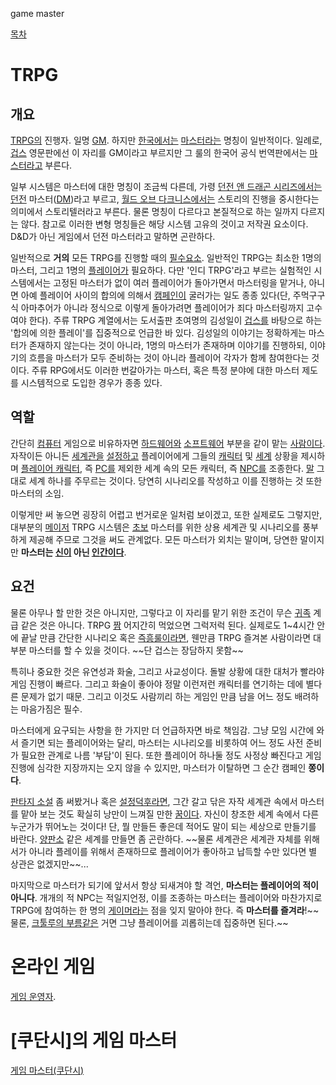 game master

[[목차]]
= TRPG =
== 개요 ==
[[TRPG]]의 진행자. 일명 [[GM]]. 하지만 [[한국]]에서는 [[마스터]]라는 명칭이 일반적이다. 일례로, [[겁스]] 영문판에선 이 자리를 GM이라고 부르지만 그 룰의 한국어 공식 번역판에서는 [[마스터]]라고 부른다.

일부 시스템은 마스터에 대한 명칭이 조금씩 다른데, 가령 [[던전 앤 드래곤 시리즈]]에서는 [[던전]] 마스터([[DM]])라고 부르고, [[월드 오브 다크니스]]에서는 스토리의 진행을 중시한다는 의미에서 스토리텔러라고 부른다. 물론 명칭이 다르다고 본질적으로 하는 일까지 다르지는 않다. 참고로 이러한 변형 명칭들은 해당 시스템 고유의 것이고 저작권 요소이다. D&D가 아닌 게임에서 던전 마스터라고 말하면 곤란하다.

일반적으로 '''거의''' 모든 TRPG를 진행할 때의 [[필수요소]]. 일반적인 TRPG는 최소한 1명의 마스터, 그리고 1명의 [[플레이어]]가 필요하다. 다만 '인디 TRPG'라고 부르는 실험적인 시스템에서는 고정된 마스터가 없이 여러 플레이어가 돌아가면서 마스터링을 맡거나, 아니면 아예 플레이어 사이의 합의에 의해서 [[캠페인]]이 굴러가는 일도 종종 있다(단, 주먹구구식 아마추어가 아니라 정식으로 이렇게 돌아가려면 플레이어가 죄다 마스터링까지 고수여야 한다). 주류 TRPG 계열에서는 도서출판 초여명의 김성일이 [[겁스]]를 바탕으로 하는 '합의에 의한 플레이'를 집중적으로 언급한 바 있다. 김성일의 이야기는 정확하게는 마스터가 존재하지 않는다는 것이 아니라, 1명의 마스터가 존재하며 이야기를 진행하되, 이야기의 흐름을 마스터가 모두 준비하는 것이 아니라 플레이어 각자가 함께 참여한다는 것이다.
주류 RPG에서도 이러한 번갈아가는 마스터, 혹은 특정 분야에 대한 마스터 제도를 시스템적으로 도입한 경우가 종종 있다.

== 역할 ==
간단히 [[컴퓨터]] 게임으로 비유하자면 [[하드웨어]]와 [[소프트웨어]] 부분을 같이 맡는 [[사람]]이다. 자작이든 아니든 [[세계관]]을 [[설정]]하고 플레이어에게 그들의 [[캐릭터]] 및 [[세계]] 상황을 제시하며 [[플레이어 캐릭터]], 즉 [[PC]]를 제외한 세계 속의 모든 캐릭터, 즉 [[NPC]]를 조종한다. [[말]] 그대로 세계 하나를 주무르는 것이다. 당연히 시나리오를 작성하고 이를 진행하는 것 또한 마스터의 소임.

이렇게만 써 놓으면 굉장히 어렵고 번거로운 일처럼 보이겠고, 또한 실제로도 그렇지만, 대부분의 [[메이저]] TRPG 시스템은 [[초보]] 마스터를 위한 상용 세계관 및 시나리오를 풍부하게 제공해 주므로 그것을 써도 관계없다. 모든 마스터가 외치는 말이며, 당연한 말이지만 '''마스터는 [[신]]이 아닌 [[인간]]이다'''.

== 요건 ==
물론 아무나 할 만한 것은 아니지만, 그렇다고 이 자리를 맡기 위한 조건이 무슨 [[귀족]] 계급 같은 것은 아니다. TRPG [[짬]] 어지간히 먹었으면 그럭저럭 된다. 실제로도 1~4시간 안에 끝날 만큼 간단한 시나리오 혹은 [[즉흥룰]]이라면, 웬만큼 TRPG 즐겨본 사람이라면 대부분 마스터를 할 수 있을 것이다. ~~단 겁스는 장담하지 못함~~

특히나 중요한 것은 유연성과 화술, 그리고 사교성이다. 돌발 상황에 대한 대처가 빨라야 게임 진행이 빠르다. 그리고 화술이 좋아야 정말 이런저런 캐릭터를 연기하는 데에 별다른 문제가 없기 때문. 그리고 이것도 사람끼리 하는 게임인 만큼 남을 어느 정도 배려하는 마음가짐은 필수.

마스터에게 요구되는 사항을 한 가지만 더 언급하자면 바로 책임감. 그냥 모임 시간에 와서 즐기면 되는 플레이어와는 달리, 마스터는 시나리오를 비롯하여 어느 정도 사전 준비가 필요한 관계로 나름 '부담'이 된다. 또한 플레이어 하나둘 정도 사정상 빠진다고 게임 진행에 심각한 지장까지는 오지 않을 수 있지만, 마스터가 이탈하면 그 순간 캠페인 '''쫑이다'''.

[[판타지 소설]] 좀 써봤거나 혹은 [[설정덕후]]라면, 그간 갈고 닦은 자작 세계관 속에서 마스터를 맡아 보는 것도 확실히 낭만이 느껴질 만한 [[꿈]]이다. 자신이 창조한 세계 속에서 다른 누군가가 뛰어노는 것이다! 단, 뭘 만들든 좋은데 적어도 말이 되는 세상으로 만들기를 바란다. [[양판소]] 같은 세계를 만들면 좀 곤란하다. ~~물론 세계관은 세계관 자체를 위해서가 아니라 플레이를 위해서 존재하므로 플레이어가 좋아하고 납득할 수만 있다면 별 상관은 없겠지만~~...

마지막으로 마스터가 되기에 앞서서 항상 되새겨야 할 격언, '''마스터는 플레이어의 적이 아니다'''. 개개의 적 NPC는 적일지언정, 이를 조종하는 마스터는 플레이어와 마찬가지로 TRPG에 참여하는 한 명의 [[게이머]]라는 점을 잊지 말아야 한다. 즉 '''마스터를 즐겨라'''!~~물론, [[크툴루의 부름]]같은 거면 그냥 플레이어를 괴롭히는데 집중하면 된다.~~

= 온라인 게임 =
[[게임 운영자]].

= [쿠단시]의 게임 마스터 =
[[게임 마스터(쿠단시)]]
